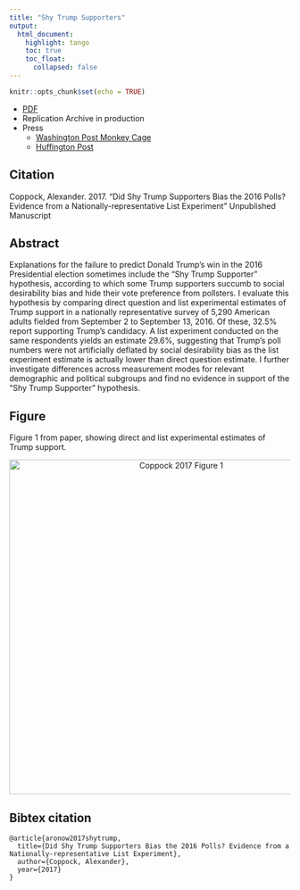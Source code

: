 ```yaml
---
title: "Shy Trump Supporters"
output: 
  html_document:
    highlight: tango
    toc: true
    toc_float:
      collapsed: false
---
```


```r
knitr::opts_chunk$set(echo = TRUE)
```

- [PDF](papers/Coppock_shytrump.pdf)
- Replication Archive in production
- Press
    - [Washington Post Monkey Cage](https://www.washingtonpost.com/news/monkey-cage/wp/2016/10/25/shy-trump-supporters-this-new-evidence-says-no/)
    - [Huffington Post](http://www.huffingtonpost.com/entry/trump-losing-polls_us_580a4211e4b02444efa30cc2)
    

## Citation

Coppock, Alexander. 2017. "Did Shy Trump Supporters Bias the 2016 Polls? Evidence from a Nationally-representative List Experiment" Unpublished Manuscript

## Abstract
Explanations for the failure to predict Donald Trump's win in the 2016 Presidential election sometimes include the "Shy Trump Supporter" hypothesis, according to which some Trump supporters succumb to social desirability bias and hide their vote preference from pollsters. I evaluate this hypothesis by comparing direct question and list experimental estimates of Trump support in a nationally representative survey of 5,290 American adults fielded from September 2 to September 13, 2016. Of these, 32.5% report supporting Trump’s candidacy. A list experiment conducted on the same respondents yields an estimate 29.6%, suggesting that Trump’s poll numbers were not artificially deflated by social desirability bias as the list experiment estimate is actually lower than direct question estimate. I further investigate differences across measurement modes for relevant demographic and political subgroups and find no evidence in support of the "Shy Trump Supporter" hypothesis.

## Figure

Figure 1 from paper, showing direct and list experimental estimates of Trump support.

<center><img src="Images/Coppock_shytrump_fig.pdf" alt="Coppock 2017 Figure 1" width="600"></center>

## Bibtex citation

```
@article{aronow2017shytrump,
  title={Did Shy Trump Supporters Bias the 2016 Polls? Evidence from a Nationally-representative List Experiment},
  author={Coppock, Alexander},
  year={2017}
}
```